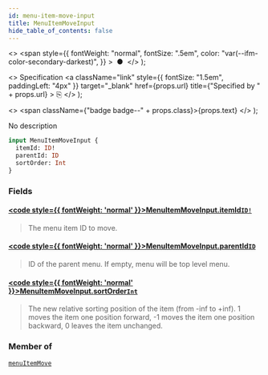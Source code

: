 ```yaml
---
id: menu-item-move-input
title: MenuItemMoveInput
hide_table_of_contents: false
---
```


  <>
    <span
      style={{
        fontWeight: "normal",
        fontSize: ".5em",
        color: "var(--ifm-color-secondary-darkest)",
      }}
    >
      &nbsp;●&nbsp;
    </span>
  </>
);

  <>
    Specification
    <a
      className="link"
      style={{ fontSize: "1.5em", paddingLeft: "4px" }}
      target="\_blank"
      href={props.url}
      title={"Specified by " + props.url}
    >
      ⎘
    </a>
  </>
);

  <>
    <span className={"badge badge--" + props.class}>{props.text}</span>
  </>
);

No description

```graphql
input MenuItemMoveInput {
  itemId: ID!
  parentId: ID
  sortOrder: Int
}
```

### Fields

#### [<code style={{ fontWeight: 'normal' }}>MenuItemMoveInput.<b>itemId</b></code>](#)<Bullet />[`ID!`](../../../storefront/miscellaneous/scalars/id) <Badge class="secondary" text="non-null"/> <Badge class="secondary" text="scalar"/>

> The menu item ID to move.

#### [<code style={{ fontWeight: 'normal' }}>MenuItemMoveInput.<b>parentId</b></code>](#)<Bullet />[`ID`](../../../storefront/miscellaneous/scalars/id) <Badge class="secondary" text="scalar"/>

> ID of the parent menu. If empty, menu will be top level menu.

#### [<code style={{ fontWeight: 'normal' }}>MenuItemMoveInput.<b>sortOrder</b></code>](#)<Bullet />[`Int`](../../../storefront/miscellaneous/scalars/int) <Badge class="secondary" text="scalar"/>

> The new relative sorting position of the item (from -inf to +inf). 1 moves the item one position forward, -1 moves the item one position backward, 0 leaves the item unchanged.

### Member of

[`menuItemMove`](../../../storefront/miscellaneous/mutations/menu-item-move) <Badge class="secondary" text="mutation"/>
